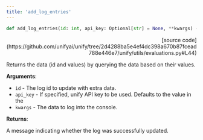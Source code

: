 ```yaml
---
title: 'add_log_entries'
---
```


```python
def add_log_entries(id: int, api_key: Optional[str] = None, **kwargs) -> Dict[str, str]:
```

<p align="right">[source code](https://github.com/unifyai/unify/tree/2d4288ba5e4ef4dc398a670b87fcead788e446e7/unify/utils/evaluations.py#L44)</p>

Returns the data (id and values) by querying the data based on their values.

**Arguments**:

- `id` - The log id to update with extra data.
- `api_key` - If specified, unify API key to be used. Defaults to the value in the
- `kwargs` - The data to log into the console.



**Returns**:

A message indicating whether the log was successfully updated.